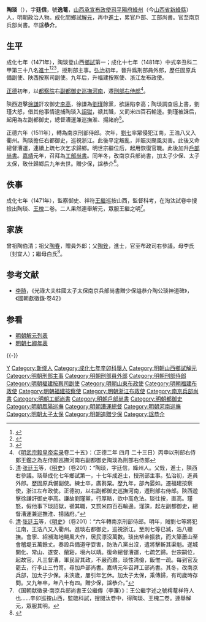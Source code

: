{{明清人物信息框
| 姓名 = 陶琰
| 原名 =
| 圖片名稱= 
| 圖片大小 =
| 圖片說明 = 
| 最高職務 = 光祿大夫柱國太子太保南京兵部尚書
| 國家 = 大明 
| 爵位 =
| 籍貫 = [[山西承宣布政使司|山西承宣布政使司]][[平陽府|平陽府]][[絳州|絳州]]
| 族裔 = 
| 字號 = 字廷信，號逸菴
| 諡號 = 恭介
| 出生日期 = 正统十四年（1449年）
| 出生地點 = 山西絳州
| 逝世日期 = 嘉靖十一年（1532年）
| 逝世地點 = 山西絳州
| 墓葬 =
| 配偶 = 
| 親屬 = （父）[[陶銓|陶銓]]
| 出身 =
* 成化七年辛卯科山西鄉試第一名舉人
* 成化十七年辛丑科進士出身
| 經歷 =
| 著作 =  
}}
'''陶琰'''（{{bd|1449年||1532年|catIdx=Tao陶}}），字'''廷信'''，號'''逸菴'''，[[山西承宣布政使司|山西承宣布政使司]][[平陽府|平陽府]][[絳州|絳州]]（今[[山西省|山西省]][[新絳縣|新絳縣]]）人，明朝政治人物。成化間鄉試[[解元|解元]]，再中[[進士|進士]]，累官戶部、工部尚書。官至南京兵部尚書。卒諡'''恭介'''。

== 生平 ==
成化七年（1471年），陶琰登山西[[鄉試|鄉試]]第一；成化十七年（1481年）中式辛丑科二甲第三十八名[[進士|進士]]<ref>{{Cite book|title=《[[皇明贡举考|皇明贡举考]]》卷五|last=（明）[[张朝瑞|张朝瑞]]|first=|publisher=《续修四库全书》史部第828册|year=|isbn=|location=|pages=}}</ref><ref>{{Cite book|title=贡举志五种 上|last=鲁小俊，江俊伟著|first=|publisher=武汉：武汉大学出版社|year=2009|isbn=978-7-307-07043-1|location=|pages=254-256}}</ref><ref>{{Cite book|title=近代中国史料丛刊续辑 785-790 明清进士题名录索引 1-6|last=朱保炯，谢沛霖|first=|publisher=文海出版社|year=1981|isbn=|location=台湾|pages=2473-2475}}</ref>，授刑部主事。[[弘治|弘治]]初年，晉升爲刑部員外郎，歷任固原兵備副使、陕西按察司副使。九年后，升福建按察使、浙江左布政使。

[[正德_(明朝)|正德]]初年，以[[都察院|都察院]]右[[副都御史|副都御史]][[河南巡撫|巡撫河南]]，遷[[刑部右侍郎|刑部右侍郎]]<ref>《[[明实录|明武宗毅皇帝实录]]卷二十五》：（正德二年 四月 二十三日）丙申以刑部右侍郎王鑑之為左侍郎巡撫河南右副都御史陶琰為刑部右侍郎</ref>。

陝西遊擊[[徐謙|徐謙]]訐攻御史[[李高|李高]]，徐謙為[[劉瑾|劉瑾]]餘黨，欲誣陷李高；陶琰調查后上書，劉瑾大怒，借其他事情逮捕陶琰入[[詔獄|詔獄]]，禠其職，又罰米四百石輸邊。劉瑾被誅后，起用為左副都御史，總督漕運兼巡撫淮、揚諸府<ref>[[清|清]]·[[张廷玉|张廷玉]]等，《[[明史|明史]]》（卷201）：“陶琰，字廷信，絳州人。父銓，進士，陝西右參議。琰舉成化七年鄉試第一，十七年成進士，授刑部主事。弘治初，進員外郎。歷固原兵備副使。練士卒，廣芻粟。歷九年，部內晏如。遷福建按察使，浙江左布政使。正德初，以右副都御史巡撫河南，遷刑部右侍郎。陝西遊擊徐謙訐御史李高。謙故劉瑾黨，行厚賂，欲中高危法。琰往按，直高。瑾怒，假他事下琰詔獄，禠其職，又罰米四百石輸邊。瑾誅，起左副都御史，總督漕運兼巡撫淮、揚諸府。”</ref>。

正德六年（1511年），轉為南京刑部侍郎。次年，[[劉七|劉七]]率眾侵犯江南，王浩八又入衢州。陶琰擔任右都御史，巡視浙江。此後平定叛亂，并賑災颶風災害。此後又命總督漕運，連續上疏七次乞求歸鄉。明世宗繼位后，起用恢復官職。此後加升[[戶部尚書|戶部尚書]]。[[嘉靖|嘉靖]]元年，召拜為[[工部尚書|工部尚書]]。同年冬，改南京兵部尚書，加太子少保、太子太保，致仕歸鄉后九年去世。贈少保，諡恭介<ref>[[清|清]]·[[张廷玉|张廷玉]]等，《[[明史|明史]]》（卷201）：“六年轉南京刑部侍郎。明年，賊劉七等將犯江南，王浩八又入衢州。進琰右都御史，巡視浙江。至則七等已滅，浩八聽撫。會寧、紹瀕海地颶風大作，居民漂沒萬數。琰出帑金振救，而大築蕭山至會稽堤五萬餘丈。奏設兵備道守耍害，防浩八黨出沒，遣將擊斬其渠魁。遂城開化、常山、遂安、蘭谿，境內以靖。復命總督漕運，七疏乞歸。世宗嗣位，起故官。凡三督漕，軍民習其政，不嚴而肅。琰性清儉，飯惟一疏。每到官及罷去，行李止三竹笥。尋加戶部尚書。嘉靖元年召拜工部尚書。其冬，改南京兵部，加太子少保。未浹歲，屢引年乞休。加太子太保，乘傳歸，有司歲時存問。又九年卒，年八十有四。贈少保，諡恭介。”</ref>。

==佚事==
成化七年（1471年），監察御史、祥符[[王繼|王繼]]巡按山西，監督科考，在淘汰試卷中搜撿出陶琰、[[王槐_(成化進士)|王槐]]二卷。二人果然連舉解元，眾服王繼之明<ref>《国朝献徵录·南京兵部尚書王公繼傳（李濂）》：王公繼字述之號樗菴祥符人也……辛卯巡按山西，監臨科試，搜閱汰卷中，得陶琰、王槐二卷。連舉解元，眾服其明。</ref>。

== 家族 ==
曾祖陶伯清；祖父[[陶春|陶春]]，贈員外郎；父[[陶銓|陶銓]]，進士，官至布政司右參議。母李氏（封宜人）；繼母白氏<ref>{{Cite book|title=天一阁藏明代科举录选刊 登科录 点校本|last=龚延明主编|first=|publisher=宁波出版社|year=2016|isbn=978-7-5526-2320-8|location=宁波|pages=|quote=《天一閣藏明代科舉錄選刊.登科錄》之《成化十七年進士登科錄》}}</ref>。

==参考文献==
{{reflist}}
*[[李時|李時]]，《光祿大夫柱國太子太保南京兵部尚書贈少保謚恭介陶公琰神道碑》，《國朝獻徵錄·卷42》

==参看==
*[[明朝解元列表|明朝解元列表]]
*[[明朝七卿年表|明朝七卿年表]]

{{-}}
{{並稱|平陽四賢|[[王與齡|王與齡]] - [[韓文_(成化進士)|韓　文]] - [[陶琰|陶　琰]] - [[張潤_(弘治進士)|張　潤]]}}
{{start box}}
{{s-off}}
{{succession box|[[歐信_(成化進士)|歐信]]|[[柴昇|柴昇]]|[[明朝|明朝]][[山東|山東]][[左布政使|左布政使]]|<small>正德元年（1506年）</small>}}
{{succession box|[[林俊_(明朝)|林俊]]|[[趙璜|趙璜]]|[[明朝工部尚書|明朝工部尚書]]|<small>嘉靖元年（1522年）</small>}}
{{end box}}

{{成化十七年辛丑科殿試金榜}}

{{Authority control}}

{{DEFAULTSORT:Tao陶}}
[[Category:陶姓|Y]]
[[Category:新绛人|Category:新绛人]]
[[Category:成化七年辛卯科舉人|Category:成化七年辛卯科舉人]]
[[Category:明朝山西鄉試解元|Category:明朝山西鄉試解元]]
[[Category:明朝刑部主事|Category:明朝刑部主事]]
[[Category:明朝刑部員外郎|Category:明朝刑部員外郎]]
[[Category:明朝刑部侍郎|Category:明朝刑部侍郎]]
[[Category:明朝福建按察司副使|Category:明朝福建按察司副使]]
[[Category:明朝山東布政使|Category:明朝山東布政使]]
[[Category:明朝福建布政使|Category:明朝福建布政使]]
[[Category:明朝福建按察使|Category:明朝福建按察使]]
[[Category:明朝浙江布政使|Category:明朝浙江布政使]]
[[Category:南京兵部尚書|Category:南京兵部尚書]]
[[Category:明朝工部尚書|Category:明朝工部尚書]]
[[Category:明朝戶部尚書|Category:明朝戶部尚書]]
[[Category:明朝都御史|Category:明朝都御史]]
[[Category:明朝鳳陽巡撫|Category:明朝鳳陽巡撫]]
[[Category:明朝漕運總督|Category:明朝漕運總督]]
[[Category:明朝河南巡撫|Category:明朝河南巡撫]]
[[Category:明朝太子太保|Category:明朝太子太保]]
[[Category:明朝追贈少保|Category:明朝追贈少保]]
[[Category:諡恭介|Category:諡恭介]]